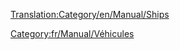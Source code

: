 [[Translation:Category/en/Manual/Ships]]

{{en/Bilingual box| fr
| Articles relatifs aux navires, Docks et de la gestion de navires sont répertoriés ici.
| Articles relating to Ships, Docks and Ship management are listed here.}}

[[Category:fr/Manual/Véhicules]]